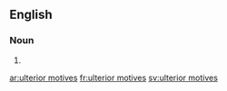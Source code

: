 ==English==

===Noun===
{{head|en|plural|head=[[ulterior]] [[motive]]s}}

# {{plural of|ulterior motive|lang=en}}

[[ar:ulterior motives]]
[[fr:ulterior motives]]
[[sv:ulterior motives]]